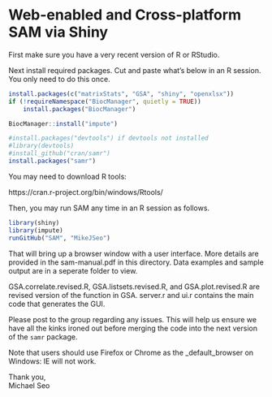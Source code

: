 # Web-enabled and Cross-platform SAM via Shiny

First make sure you have a very recent version of R or RStudio.

Next install required packages. Cut and paste what's below in an R session. You only need to do this once.

```r
install.packages(c("matrixStats", "GSA", "shiny", "openxlsx"))
if (!requireNamespace("BiocManager", quietly = TRUE))
    install.packages("BiocManager")

BiocManager::install("impute")

#install.packages("devtools") if devtools not installed
#library(devtools)
#install_github("cran/samr")
install.packages("samr")
```

You may need to download R tools: 

https://cran.r-project.org/bin/windows/Rtools/

Then, you may run SAM any time in an R session as follows.

```r
library(shiny)
library(impute)
runGitHub("SAM", "MikeJSeo")
```

That will bring up a browser window with a user interface. More details are provided in the sam-manual.pdf in this directory.
Data examples and sample output are in a seperate folder to view. 

GSA.correlate.revised.R, GSA.listsets.revised.R, and GSA.plot.revised.R are revised version of the function in GSA. server.r and ui.r contains the main code that generates the GUI. 

Please post to the group regarding any issues. This will help us ensure we have all the kinks ironed out before merging the code 
into the next version of the `samr` package.

Note that users should use Firefox or Chrome as the _default_browser on Windows: IE will not work. 

Thank you,    
Michael Seo